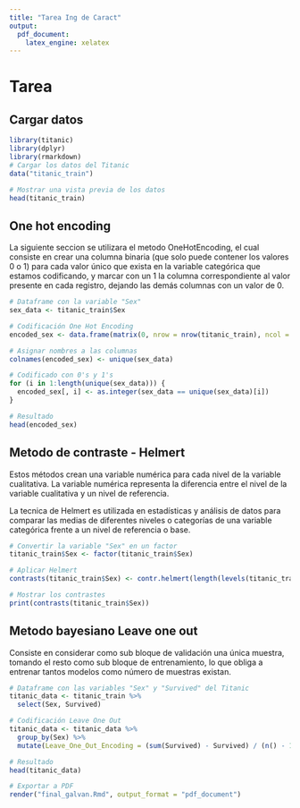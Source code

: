 ---
title: "Tarea Ing de Caract"
output:
  pdf_document:
    latex_engine: xelatex
---

# Tarea

## Cargar datos

```{r}
library(titanic)
library(dplyr)
library(rmarkdown)
# Cargar los datos del Titanic
data("titanic_train")

# Mostrar una vista previa de los datos
head(titanic_train)
```

## One hot encoding

La siguiente seccion se utilizara el metodo OneHotEncoding, el cual consiste en crear una columna binaria (que solo puede contener los valores 0 o 1) para cada valor único que exista en la variable categórica que estamos codificando, y marcar con un 1 la columna correspondiente al valor presente en cada registro, dejando las demás columnas con un valor de 0.

```{r}
# Dataframe con la variable "Sex"
sex_data <- titanic_train$Sex

# Codificación One Hot Encoding
encoded_sex <- data.frame(matrix(0, nrow = nrow(titanic_train), ncol = length(unique(sex_data))))

# Asignar nombres a las columnas
colnames(encoded_sex) <- unique(sex_data)

# Codificado con 0's y 1's
for (i in 1:length(unique(sex_data))) {
  encoded_sex[, i] <- as.integer(sex_data == unique(sex_data)[i])
}

# Resultado
head(encoded_sex)
```

## Metodo de contraste - Helmert

Estos métodos crean una variable numérica para cada nivel de la variable cualitativa. La variable numérica representa la diferencia entre el nivel de la variable cualitativa y un nivel de referencia.

La tecnica de Helmert es utilizada en estadísticas y análisis de datos para comparar las medias de diferentes niveles o categorías de una variable categórica frente a un nivel de referencia o base.

```{r}
# Convertir la variable "Sex" en un factor
titanic_train$Sex <- factor(titanic_train$Sex)

# Aplicar Helmert
contrasts(titanic_train$Sex) <- contr.helmert(length(levels(titanic_train$Sex)))

# Mostrar los contrastes
print(contrasts(titanic_train$Sex))
```

## Metodo bayesiano Leave one out

Consiste en considerar como sub bloque de validación una única muestra, tomando el resto como sub bloque de entrenamiento, lo que obliga a entrenar tantos modelos como número de muestras existan.

```{r}
# Dataframe con las variables "Sex" y "Survived" del Titanic
titanic_data <- titanic_train %>%
  select(Sex, Survived)

# Codificación Leave One Out
titanic_data <- titanic_data %>%
  group_by(Sex) %>%
  mutate(Leave_One_Out_Encoding = (sum(Survived) - Survived) / (n() - 1))

# Resultado
head(titanic_data)
```

```{r}
# Exportar a PDF
render("final_galvan.Rmd", output_format = "pdf_document")
```
